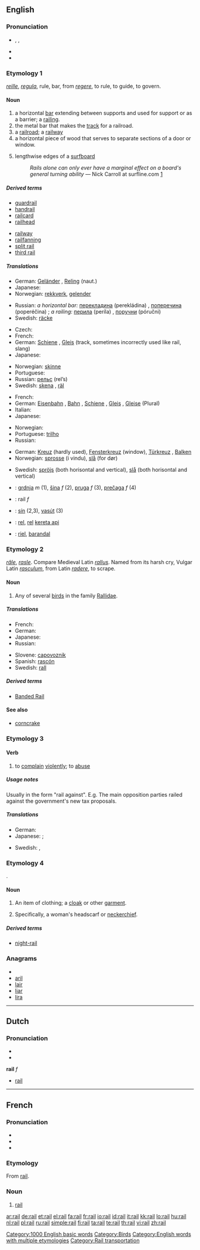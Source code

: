 {{wikipedia|dab=rail}}
==English==

===Pronunciation===
* {{IPA|/ɹeɪɫ/}}, {{IPAchar|/ɹeɪl/}}, {{SAMPA|/reIl/}}
* {{audio|en-us-rail.ogg|Audio (US)}}
* {{rhymes|eɪl}}

===Etymology 1===
{{etyl|fro}} ''[[reille]]'', {{etyl|la}} ''[[regula]]'', rule, bar, from ''[[regere]]'', to rule, to guide, to govern.

====Noun====
{{en-noun}}

# a horizontal [[bar]] extending between supports and used for support or as a barrier; a [[railing]].
# the metal bar that makes the [[track]] for a railroad.
# a [[railroad]]; a [[railway]]
# a horizontal piece of wood that serves to separate sections of a door or window.
# {{surfing}} lengthwise edges of a [[surfboard]]
#: ''Rails alone can only ever have a marginal effect on a board's general turning ability'' &mdash; Nick Carroll at surfline.com [http://www.surfline.com/community/whoknows/10_21_rails.cfm]

=====Derived terms=====
{{top2}}
* [[guardrail]]
* [[handrail]]
* [[railcard]]
* [[railhead]]
{{mid2}}
* [[railway]]
* [[railfanning]]
* [[split rail]]
* [[third rail]]
{{bottom}}

=====Translations=====
{{trans-top|a horizontal bar; a railing}}
* German: [[Geländer]] {{n}}, [[Reling]] {{f}} (naut.)
* Japanese: {{t|ja|手すり|tr=tesuri|sc=Jpan}}
* Norwegian: [[rekkverk]], [[gelender]]
{{trans-mid}}
* Russian: ''a horizontal bar:'' [[перекладина]] (perekládina) {{f}}, [[поперечина]] (poperéčina) {{f}}; ''a railing:'' [[перила]] (períla) {{p}}, [[поручни]] (póručni) {{p}}
* Swedish: [[räcke]] {{n}}
{{trans-bottom}}

{{trans-top|the metal bar that makes the track for a railroad}}
* Czech: {{t-|cs|kolejnice|f}}
* French: {{t+|fr|rail|m}}
* German: [[Schiene]] {{f}}, [[Gleis]] {{n}} (track, sometimes incorrectly used like rail, slang)
* Japanese: {{t|ja|線路|tr=senro|sc=Jpan}}
{{trans-mid}}
* Norwegian: [[skinne]]
* Portuguese: {{t+|pt|trilho|m}}
* Russian: [[рельс]] (rel’s) {{m}}
* Swedish: [[skena]] {{c}}, [[räl]] {{c}}
{{trans-bottom}}

{{trans-top|a railroad; a railway}}
* French: {{t+|fr|rail|m|alt=rails}}
* German: [[Eisenbahn]] {{f}}, [[Bahn]] {{f}}, [[Schiene]] {{f}}, [[Gleis]] {{n}}, [[Gleise]] {{n}} (Plural)
* Italian: {{t-|it|rotaia}}
* Japanese: {{t+|ja|鉄道|tr=tetsudō|sc=Jpan}}
{{trans-mid}}
* Norwegian: {{t-|no|jernbane}}
* Portuguese: [[trilho]] {{m}}
* Russian: {{t+|ru|железная дорога|tr=želéznaja doróga|sc=Cyrl}}
{{trans-bottom}}

{{trans-top|a horizontal piece of wood that serves to separate sections of a door or window}}
* German: [[Kreuz]] {{n}} (hardly used), [[Fensterkreuz]] {{n}} (window), [[Türkreuz]] {{n}}, [[Balken]] {{m}}
* Norwegian: [[sprosse]] (i vindu), [[slå]] (for dør)
{{trans-mid}}
* Swedish: [[spröjs]] {{c}} (both horisontal and vertical), [[slå]] {{c}} (both horisontal and vertical)
{{trans-bottom}}

{{trans-top|lengthwise edges of a surfboard}}
{{trans-mid}}
{{trans-bottom}}

{{checktrans}}

* {{ttbc|Bosnian}}: [[grdnja]] ''m'' (1), [[šina]] ''f'' (2), [[pruga]] ''f'' (3), [[prečaga]] ''f'' (4)
* {{ttbc|Dutch}}: rail ''f''
* {{ttbc|Hungarian}}: [[sín]] (2,3), [[vasút]] (3)
* {{ttbc|Indonesian}}: [[rel]], [[rel]] [[kereta api]]
* {{ttbc|Spanish}}: [[riel]], [[barandal]]

===Etymology 2===
{{etyl|fr}} ''[[râle]]'', {{etyl|fro}} ''[[rasle]]''. Compare Medieval Latin ''[[rallus]]''. Named from its harsh cry, Vulgar Latin ''[[rasculum]]'', from Latin ''[[radere]]'', to scrape.

====Noun====
{{en-noun}}

# Any of several [[bird]]s in the family [[Rallidae]].

=====Translations=====
{{trans-top|a small bird resembling a crane}}
* French: {{t-|fr|râle|m}}
* German: {{t-|de|Ralle|f}}
* Japanese: {{t|ja|クイナ|tr=kuina|sc=Jpan}}
* Russian: {{t+|ru|пастушок|m|tr=pastušók|sc=Cyrl}}
{{trans-mid}}
* Slovene: [[capovoznik]] {{m}}
* Spanish: [[rascón]] {{m}}
* Swedish: [[rall]] {{n}}
{{trans-bottom}}

=====Derived terms=====
* [[Banded Rail]]

====See also====
* [[corncrake]]

===Etymology 3===

====Verb====
{{en-verb}}

# to [[complain]] [[violent]]ly; to [[abuse]]

=====Usage notes=====
Usually in the form "rail against". E.g. The main opposition parties railed against the government's new tax proposals.

=====Translations=====
{{trans-top|to complain}}
* German: {{t-|de|hetzen}}
* Japanese: {{t-|ja|ののしる|tr=nonoshiru|sc=Jpan}}; {{qualifier|slang}} {{t|ja|ゴネる|tr=goneru|sc=Jpan}}
{{trans-mid}}
* Swedish: {{t+|sv|skälla}}, {{t+|sv|smäda}}
{{trans-bottom}}

===Etymology 4===
{{etyl|ang}} {{term|hrægl|hræġl}}.

====Noun====
{{en-noun}}

# {{obsolete}} An item of clothing; a [[cloak]] or other [[garment]].
# {{obsolete}} Specifically, a woman's headscarf or [[neckerchief]].

=====Derived terms=====
* [[night-rail]]

===Anagrams===
* {{alphagram|ailr}}
* [[aril]]
* [[lair]]
* [[liar]]
* [[lira]]

[[Category:1000 English basic words]]
[[Category:Birds]]
[[Category:English words with multiple etymologies]]
[[Category:Rail transportation]]

----

==Dutch==

===Pronunciation===
* {{SAMPA|/'/}}
* {{IPA|/ʀaj/|lang=nl}}

'''rail''' ''f''

* [[rail]]

----

==French==

===Pronunciation===
* {{audio|Fr-rail.ogg|audio}}
* {{SAMPA|/'/}}
* {{IPA|/ʀaj/|lang=fr}}

===Etymology===
From {{etyl|en|fr}} [[#Noun1|rail]].

===Noun===
{{fr-noun|m}}

# [[#Noun1|rail]]

[[ar:rail]]
[[de:rail]]
[[et:rail]]
[[el:rail]]
[[fa:rail]]
[[fr:rail]]
[[io:rail]]
[[id:rail]]
[[it:rail]]
[[kk:rail]]
[[lo:rail]]
[[hu:rail]]
[[nl:rail]]
[[pl:rail]]
[[ru:rail]]
[[simple:rail]]
[[fi:rail]]
[[ta:rail]]
[[te:rail]]
[[th:rail]]
[[vi:rail]]
[[zh:rail]]